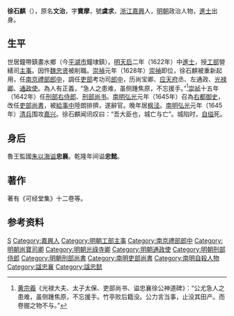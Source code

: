 '''徐石麒'''（{{bd|1577年||1645年|catIdx=X徐}}），原名'''文治'''，字'''寶摩'''，號'''虞求'''，[[浙江|浙江]][[嘉興|嘉興]]人，[[明朝|明朝]]政治人物，[[進士|進士]]出身。

==生平==
世居鐘帶鎮畫水鄉（今[[平湖市|平湖市]]鐘埭鎮）。[[明|明]][[天启_(明朝)|天启]]二年（1622年）中[[進士|進士]]，授[[工部|工部]]營繕司[[主事|主事]]。因忤[[魏忠贤|魏忠贤]]被削職。[[崇禎|崇禎]]元年（1628年）[[崇祯帝|崇禎]]即位，徐石麒被重新起用，任[[南京|南京]][[禮部|禮部]][[郎中|郎中]]，調任[[吏部|吏部]]考功司[[郎中|郎中]]，历尚宝卿、[[应天府|应天府]]丞、左通政、[[光禄卿|光禄卿]]、[[通政使|通政使]]。為人有正義，“急人之患难，虽侧踵焦原，不忘援手。”<ref>[[黄宗羲|黄宗羲]]《光禄大夫、太子太保、吏部尚书、谥忠襄徐公神道碑》：“公尤急人之患难，虽侧踵焦原，不忘援手。竹亭败后籍没。公力言当事，止没其田产。而卷握之物不与。”</ref>[[崇祯|崇祯]]十五年（1642年）任[[刑部右侍郎|刑部右侍郎]]、[[刑部尚书|刑部尚书]]。[[南明|南明]][[弘光|弘光]]元年（1645年）召為[[右都御史|右都御史]]，改任[[吏部尚書|吏部尚書]]，被[[給事中|給事中]]陸朗排擠，遂辭官。晚年居[[枫泾|枫泾]]。[[南明|南明]][[弘光|弘光]]元年（1645年）[[清兵|清兵]]围攻[[嘉兴|嘉兴]]。徐石麒闻讯叹曰：“吾大臣也，城亡与亡”。城陷时，[[自缢|自缢]]死。

== 身后 ==
魯王監國[[朱以海|朱以海]][[谥|谥]]'''忠襄'''。乾隆年间谥'''忠懿'''。

== 著作 ==
著有《可经堂集》十二卷等。

== 参考资料 ==
{{reflist}}

{{start box}}
{{s-off}}
{{s-before|[[范景文|范景文]]}}
{{s-title|[[明朝刑部尚書|明朝刑部尚書]]|1642年－1643年}}
{{s-after|[[張忻|張忻]]}}
{{s-before|[[張慎言_(萬曆庚戌進士)|張慎言]]}}
{{s-title|[[南明|南明]]（南京）[[吏部尚書|吏部尚書]]|1644年}}
{{s-after|[[張捷_(明朝)|張捷]]}}
{{end box}}

{{天啓二年壬戌科殿試金榜}}

{{Authority control}}

{{DEFAULTSORT:Xu徐}}
[[Category:徐姓|S]]
[[Category:嘉興人|Category:嘉興人]]
[[Category:明朝工部主事|Category:明朝工部主事]]
[[Category:南京禮部郎中|Category:南京禮部郎中]]
[[Category:明朝尚寶司卿|Category:明朝尚寶司卿]]
[[Category:明朝光祿寺卿|Category:明朝光祿寺卿]]
[[Category:明朝通政使|Category:明朝通政使]]
[[Category:明朝刑部侍郎|Category:明朝刑部侍郎]]
[[Category:明朝刑部尚書|Category:明朝刑部尚書]]
[[Category:南明吏部尚書|Category:南明吏部尚書]]
[[Category:南明自殺人物|Category:南明自殺人物]]
[[Category:諡忠襄|Category:諡忠襄]]
[[Category:諡忠懿|Category:諡忠懿]]